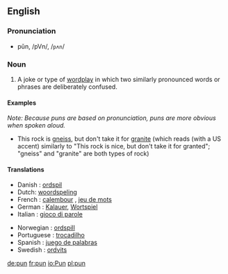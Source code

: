 ==English==
=== Pronunciation ===
*pŭn, /pVn/, /<tt>pʌn</tt>/

=== Noun ===
{{en-noun-reg}}

# A joke or type of [[wordplay]] in which two similarly pronounced words or phrases are deliberately confused.

==== Examples ====
''Note: Because puns are based on pronunciation, puns are more obvious when spoken aloud.''
*This rock is [[gneiss]], but don't take it for [[granite]] (which reads (with a US accent) similarly to "This rock is nice, but don't take it for granted"; "gneiss" and "granite" are both types of rock)

====Translations====
{{top}}
* Danish : [[ordspil]] {{n}}
* Dutch: [[woordspeling]] {{f}}
* French : [[calembour]] {{m}}, [[jeu de mots]] {{m}} 
* German : [[Kalauer]], [[Wortspiel]] {{n}}
* Italian : [[gioco di parole]]
{{mid}}
* Norwegian : [[ordspill]] {{n}}
* Portuguese : [[trocadilho]] {{m}}
* Spanish : [[juego de palabras]] {{m}}
* Swedish : [[ordvits]] {{c}}
{{bottom}}

[[de:pun]]
[[fr:pun]]
[[io:Pun]]
[[pl:pun]]